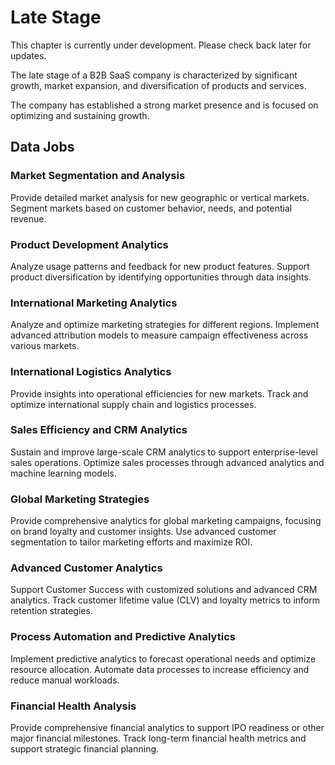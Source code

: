 
# Late Stage

<InformationBox type="info">
  This chapter is currently under development. Please check back later for
  updates.
</InformationBox>

The late stage of a B2B SaaS company is characterized by significant growth, market expansion,
and diversification of products and services.

The company has established a strong market presence and is focused on optimizing and sustaining growth.

## Data Jobs

### Market Segmentation and Analysis

Provide detailed market analysis for new geographic or vertical markets.
Segment markets based on customer behavior, needs, and potential revenue.

### Product Development Analytics

Analyze usage patterns and feedback for new product features.
Support product diversification by identifying opportunities through data insights.

### International Marketing Analytics

Analyze and optimize marketing strategies for different regions.
Implement advanced attribution models to measure campaign effectiveness across various markets.

### International Logistics Analytics

Provide insights into operational efficiencies for new markets.
Track and optimize international supply chain and logistics processes.

### Sales Efficiency and CRM Analytics

Sustain and improve large-scale CRM analytics to support enterprise-level sales operations.
Optimize sales processes through advanced analytics and machine learning models.

### Global Marketing Strategies

Provide comprehensive analytics for global marketing campaigns, focusing on brand loyalty and customer insights.
Use advanced customer segmentation to tailor marketing efforts and maximize ROI.

### Advanced Customer Analytics

Support Customer Success with customized solutions and advanced CRM analytics.
Track customer lifetime value (CLV) and loyalty metrics to inform retention strategies.

### Process Automation and Predictive Analytics

Implement predictive analytics to forecast operational needs and optimize resource allocation.
Automate data processes to increase efficiency and reduce manual workloads.

### Financial Health Analysis

Provide comprehensive financial analytics to support IPO readiness or other major financial milestones.
Track long-term financial health metrics and support strategic financial planning.

